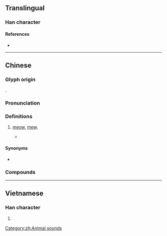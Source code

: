 {{character info}}
==Translingual==

===Han character===
{{Han char|rn=30|rad=口|as=08|sn=11|four=64060|canj=RTW|ids=⿰口苗}}

====References====
* {{Han ref|kx=0201.121|dkj=04024|hdz=10637.060|uh=55B5|ud=21941|bh=D870|bd=55408}}

----

==Chinese==
{{zh-forms}}

===Glyph origin===
{{Han etym}}
{{Han compound|口|苗|ls=psc|c1=s|c2=p|no_och2=y}}.

===Pronunciation===
{{zh-pron
|m=miāo
|c=miu1,meu1
|mc=
|oc=
|ma=
|cat=intj
}}

===Definitions===
{{zh-hanzi}}

# {{lb|zh|onomatopoeia}} {{n-g|the [[sound]] of a [[cat]]:}} [[meow]], [[mew]].
#* {{zh-x|ref='''2018''', ''小潘潘'' and ''小峰峰'', 學貓叫 (Learn to Meow)|我們 一起 學 貓 叫，一起 喵 喵 喵 喵 喵|Let's learn to meow together. '''Meow''', '''meow''', '''meow''', '''meow''', '''meow''' together.}}

====Synonyms====
* {{zh-l|咪咪}}

===Compounds===
{{zh-der|喵喵}}

----

==Vietnamese==

===Han character===
{{vi-readings|reading=mếu, miêu|rs=口08}}

# {{rfdef|vi|sort=口08}}

[[Category:zh:Animal sounds]]
